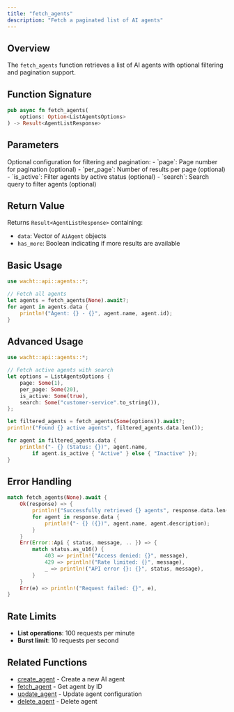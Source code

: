 ```yaml
---
title: "fetch_agents"
description: "Fetch a paginated list of AI agents"
---
```


## Overview

The `fetch_agents` function retrieves a list of AI agents with optional filtering and pagination support.

## Function Signature

```rust
pub async fn fetch_agents(
    options: Option<ListAgentsOptions>
) -> Result<AgentListResponse>
```

## Parameters

<ParamField path="options" type="Option<ListAgentsOptions>">
  Optional configuration for filtering and pagination:
  - `page`: Page number for pagination (optional)
  - `per_page`: Number of results per page (optional)
  - `is_active`: Filter agents by active status (optional)
  - `search`: Search query to filter agents (optional)
</ParamField>

## Return Value

Returns `Result<AgentListResponse>` containing:
- `data`: Vector of `AiAgent` objects
- `has_more`: Boolean indicating if more results are available

## Basic Usage

```rust
use wacht::api::agents::*;

// Fetch all agents
let agents = fetch_agents(None).await?;
for agent in agents.data {
    println!("Agent: {} - {}", agent.name, agent.id);
}
```

## Advanced Usage

```rust
use wacht::api::agents::*;

// Fetch active agents with search
let options = ListAgentsOptions {
    page: Some(1),
    per_page: Some(20),
    is_active: Some(true),
    search: Some("customer-service".to_string()),
};

let filtered_agents = fetch_agents(Some(options)).await?;
println!("Found {} active agents", filtered_agents.data.len());

for agent in filtered_agents.data {
    println!("- {} (Status: {})", agent.name,
        if agent.is_active { "Active" } else { "Inactive" });
}
```

## Error Handling

```rust
match fetch_agents(None).await {
    Ok(response) => {
        println!("Successfully retrieved {} agents", response.data.len());
        for agent in response.data {
            println!("- {} ({})", agent.name, agent.description);
        }
    }
    Err(Error::Api { status, message, .. }) => {
        match status.as_u16() {
            403 => println!("Access denied: {}", message),
            429 => println!("Rate limited: {}", message),
            _ => println!("API error {}: {}", status, message),
        }
    }
    Err(e) => println!("Request failed: {}", e),
}
```

## Rate Limits

- **List operations**: 100 requests per minute
- **Burst limit**: 10 requests per second

## Related Functions

- [create_agent](create-agent) - Create a new AI agent
- [fetch_agent](fetch-agent) - Get agent by ID
- [update_agent](update-agent) - Update agent configuration
- [delete_agent](delete-agent) - Delete agent
